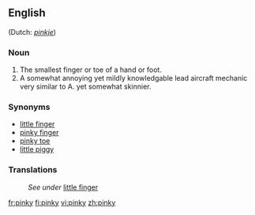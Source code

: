{{wikipedia|dab=pinky}}
==English==
{{suffix|pink|y}} (Dutch: ''[[pinkje]]'')

===Noun===
{{en-noun|pinkies}}

# The smallest finger or toe of a hand or foot.
# A somewhat annoying yet mildly knowledgable lead aircraft mechanic very similar to A. yet somewhat skinnier.

===Synonyms===
*[[little finger]]
*[[pinky finger]]
*[[pinky toe]]
*[[little piggy]]

===Translations===
{{rfc-level|Translations at L4+ not in L3 POS section (AutoFormat would have corrected level of Synonyms)}}
:''See under'' [[little finger]]

[[fr:pinky]]
[[fi:pinky]]
[[vi:pinky]]
[[zh:pinky]]